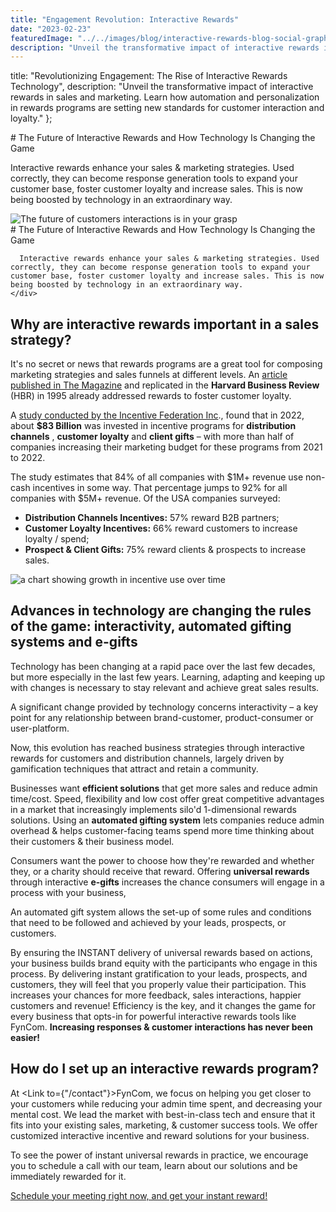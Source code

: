 ```yaml
---
title: "Engagement Revolution: Interactive Rewards"
date: "2023-02-23"
featuredImage: "../../images/blog/interactive-rewards-blog-social-graphic.jpg"
description: "Unveil the transformative impact of interactive rewards in sales and marketing. Learn how automation and personalization in rewards programs are setting new standards for customer interaction and loyalty."
---
```



  title: "Revolutionizing Engagement: The Rise of Interactive Rewards Technology",
  description: "Unveil the transformative impact of interactive rewards in sales and marketing. Learn how automation and personalization in rewards programs are setting new standards for customer interaction and loyalty."
};

<Wrapper seo={meta}>
  # The Future of Interactive Rewards and How Technology Is Changing the Game

  Interactive rewards enhance your sales & marketing strategies. Used correctly, they can become response generation tools to expand your customer base, foster customer loyalty and increase sales. This is now being boosted by technology in an extraordinary way.

  [//]: # (change the size of this image to more appropriate one)
  <div className="use-case-section">
    <div className="use-case-image">
      <img src={futureRewards} alt="The future of customers interactions is in your grasp" />
    </div>
    <div className="use-case-description">
      # The Future of Interactive Rewards and How Technology Is Changing the Game

      Interactive rewards enhance your sales & marketing strategies. Used correctly, they can become response generation tools to expand your customer base, foster customer loyalty and increase sales. This is now being boosted by technology in an extraordinary way.
    </div>
  </div>


  ## **Why are interactive rewards important in a sales strategy?**

  It's no secret or news that rewards programs are a great tool for composing marketing strategies and sales funnels at different levels. An [article published in The Magazine](https://hbr.org/1995/05/do-rewards-really-create-loyalty) and replicated in the **Harvard Business Review** (HBR) in 1995 already addressed rewards to foster customer loyalty.

  A [study conducted by the Incentive Federation Inc](https://www.incentivefederation.org/)., found that in 2022, about **$83 Billion** was invested in incentive programs for **distribution channels** , **customer loyalty** and **client gifts** – with more than half of companies increasing their marketing budget for these programs from 2021 to 2022.

  The study estimates that 84% of all companies with $1M+ revenue use non-cash incentives in some way. That percentage jumps to 92% for all companies with $5M+ revenue. Of the USA companies surveyed:

  - **Distribution Channels Incentives:** 57% reward B2B partners;
  - **Customer Loyalty Incentives:** 66% reward customers to increase loyalty / spend;
  - **Prospect & Client Gifts:** 75% reward clients & prospects to increase sales.

  <img src={incentive} alt="a chart showing growth in incentive use over time" />

  ## **Advances in technology are changing the rules of the game: interactivity, automated gifting systems and e-gifts**

  Technology has been changing at a rapid pace over the last few decades, but more especially in the last few years. Learning, adapting and keeping up with changes is necessary to stay relevant and achieve great sales results.

  A significant change provided by technology concerns interactivity – a key point for any relationship between brand-customer, product-consumer or user-platform.

  Now, this evolution has reached business strategies through interactive rewards for customers and distribution channels, largely driven by gamification techniques that attract and retain a community.

  Businesses want **efficient solutions** that get more sales and reduce admin time/cost. Speed, flexibility and low cost offer great competitive advantages in a market that increasingly implements silo'd 1-dimensional rewards solutions. Using an **automated gifting system** lets companies reduce admin overhead & helps customer-facing teams spend more time thinking about their customers & their business model.

  Consumers want the power to choose how they're rewarded and whether they, or a charity should receive that reward. Offering **universal rewards** through interactive **e-gifts** increases the chance consumers will engage in a process with your business,

  An automated gift system allows the set-up of some rules and conditions that need to be followed and achieved by your leads, prospects, or customers.

  By ensuring the INSTANT delivery of universal rewards based on actions, your business builds brand equity with the participants who engage in this process. By delivering instant gratification to your leads, prospects, and customers, they will feel that you properly value their participation. This increases your chances for more feedback, sales interactions, happier customers and revenue! Efficiency is the key, and it changes the game for every business that opts-in for powerful interactive rewards tools like FynCom. **Increasing responses & customer interactions has never been easier!**

  ## **How do I set up an interactive rewards program?**

  At <Link to={"/contact"}>FynCom</Link>, we focus on helping you get closer to your customers while reducing your admin time spent, and decreasing your mental cost. We lead the market with best-in-class tech and ensure that it fits into your existing sales, marketing, & customer success tools. We offer customized interactive incentive and reward solutions for your business.

  To see the power of instant universal rewards in practice, we encourage you to schedule a call with our team, learn about our solutions and be immediately rewarded for it.

  <a href="https://calendly.com/adrian-fyncom/30min" className="cta-button">
    Schedule your meeting right now, and get your instant reward!
  </a>

</Wrapper>
